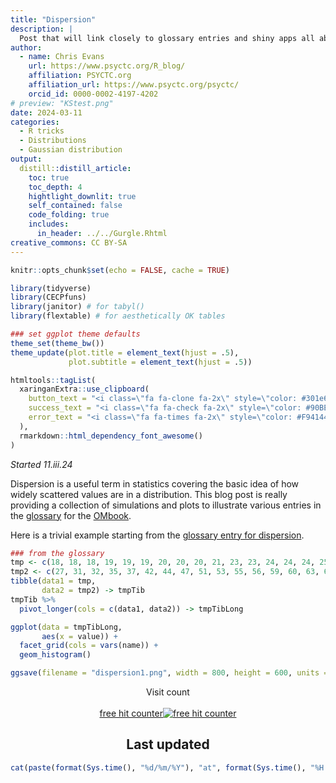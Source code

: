 ```yaml
---
title: "Dispersion"
description: |
  Post that will link closely to glossary entries and shiny apps all about dispersion, scatter, variance
author:
  - name: Chris Evans
    url: https://www.psyctc.org/R_blog/
    affiliation: PSYCTC.org
    affiliation_url: https://www.psyctc.org/psyctc/
    orcid_id: 0000-0002-4197-4202
# preview: "KStest.png"
date: 2024-03-11
categories:
  - R tricks
  - Distributions
  - Gaussian distribution
output:
  distill::distill_article:
    toc: true
    toc_depth: 4
    hightlight_downlit: true
    self_contained: false
    code_folding: true
    includes: 
      in_header: ../../Gurgle.Rhtml
creative_commons: CC BY-SA
---
```

```r
knitr::opts_chunk$set(echo = FALSE, cache = TRUE)

library(tidyverse)
library(CECPfuns)
library(janitor) # for tabyl()
library(flextable) # for aesthetically OK tables

### set ggplot theme defaults
theme_set(theme_bw())
theme_update(plot.title = element_text(hjust = .5), 
             plot.subtitle = element_text(hjust = .5)) 
```
```r
htmltools::tagList(
  xaringanExtra::use_clipboard(
    button_text = "<i class=\"fa fa-clone fa-2x\" style=\"color: #301e64\"></i>",
    success_text = "<i class=\"fa fa-check fa-2x\" style=\"color: #90BE6D\"></i>",
    error_text = "<i class=\"fa fa-times fa-2x\" style=\"color: #F94144\"></i>"
  ),
  rmarkdown::html_dependency_font_awesome()
)
```
*Started 11.iii.24*

Dispersion is a useful term in statistics covering the basic idea of how widely scattered values are in a distribution. This blog post is really providing a collection of simulations and plots to illustrate various entries in the [glossary](https://ombook.psyctc.org/glossary ) for the [OMbook](https://ombook.psyctc.org/book/).

Here is a trivial example starting from the [glossary entry for dispersion](https://www.psyctc.org/psyctc/glossary2/dispersion/).

```r
### from the glossary
tmp <- c(18, 18, 18, 19, 19, 19, 20, 20, 20, 21, 23, 23, 24, 24, 24, 25, 27, 28, 30, 31)
tmp2 <- c(27, 31, 32, 35, 37, 42, 44, 47, 51, 53, 55, 56, 59, 60, 63, 65, 68, 71, 75, 83)
tibble(data1 = tmp,
       data2 = tmp2) -> tmpTib
tmpTib %>%
  pivot_longer(cols = c(data1, data2)) -> tmpTibLong

ggplot(data = tmpTibLong,
       aes(x = value)) +
  facet_grid(cols = vars(name)) +
  geom_histogram()

ggsave(filename = "dispersion1.png", width = 800, height = 600, units = "px")

```

<center>Visit count<center>
<center>
<div id="sfcdfjqc44k6mma355mph1paz21xh7juzme"></div><script type="text/javascript" src="https://counter11.optistats.ovh/private/counter.js?c=dfjqc44k6mma355mph1paz21xh7juzme&down=async" async></script><br><a href="https://www.freecounterstat.com">free hit counter</a><noscript><a href="https://www.freecounterstat.com" title="free hit counter"><img src="https://counter11.optistats.ovh/private/freecounterstat.php?c=dfjqc44k6mma355mph1paz21xh7juzme" border="0" title="free hit counter" alt="free hit counter"></a></noscript>
</div></center>

## Last updated{.appendix}
```r
cat(paste(format(Sys.time(), "%d/%m/%Y"), "at", format(Sys.time(), "%H:%M")))
```